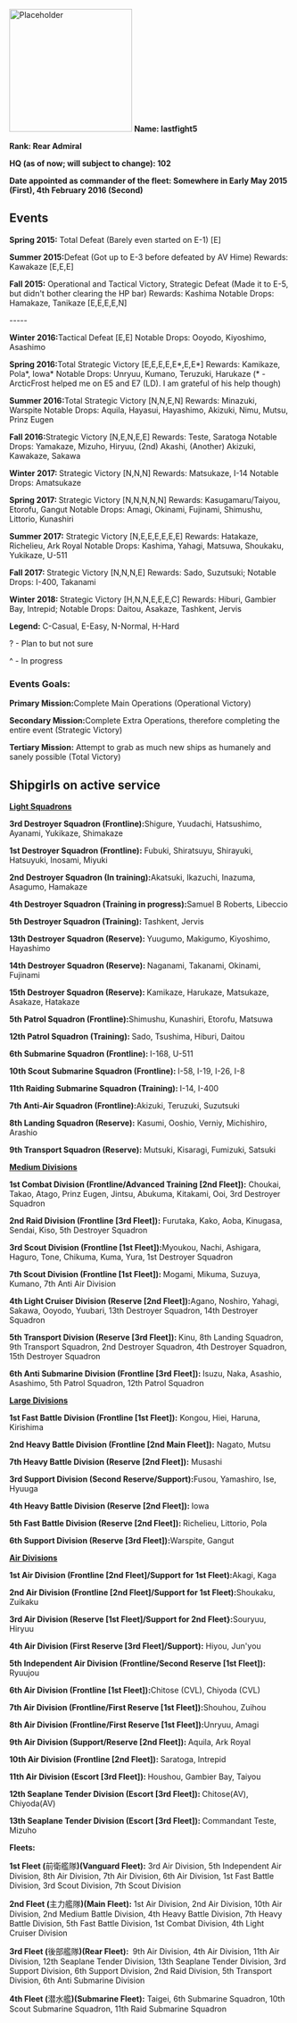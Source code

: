 [[File:Placeholder|thumb|220px]]
'''Name: lastfight5'''

'''Rank: Rear Admiral'''

'''HQ (as of now; will subject to change): 102'''

'''Date appointed as commander of the fleet: Somewhere in Early May 2015 (First), 4th February 2016 (Second)'''

== Events ==
'''Spring 2015:''' Total Defeat (Barely even started on E-1) [E]

'''Summer 2015: '''Defeat (Got up to E-3 before defeated by AV Hime) Rewards: Kawakaze [E,E,E]

'''Fall 2015:''' Operational and Tactical Victory, Strategic Defeat (Made it to E-5, but didn't bother clearing the HP bar) Rewards: Kashima Notable Drops: Hamakaze, Tanikaze [E,E,E,E,N]

<nowiki>-----</nowiki>

'''Winter 2016: '''Tactical Defeat [E,E] Notable Drops: Ooyodo, Kiyoshimo, Asashimo

'''Spring 2016: '''Total Strategic Victory [E,E,E,E,E*,E,E*] Rewards: Kamikaze, Pola*, Iowa* Notable Drops: Unryuu, Kumano, Teruzuki, Harukaze (* - ArcticFrost helped me on E5 and E7 (LD). I am grateful of his help though)

'''Summer 2016: '''Total Strategic Victory [N,N,E,N] Rewards: Minazuki, Warspite Notable Drops: Aquila, Hayasui, Hayashimo, Akizuki, Nimu, Mutsu, Prinz Eugen

'''Fall 2016: '''Strategic Victory [N,E,N,E,E] Rewards: Teste, Saratoga Notable Drops: Yamakaze, Mizuho, Hiryuu, (2nd) Akashi, (Another) Akizuki, Kawakaze, Sakawa

'''Winter 2017: '''Strategic Victory [N,N,N] Rewards: Matsukaze, I-14 Notable Drops: Amatsukaze

'''Spring 2017: '''Strategic Victory [N,N,N,N,N] Rewards: Kasugamaru/Taiyou, Etorofu, Gangut Notable Drops: Amagi, Okinami, Fujinami, Shimushu, Littorio, Kunashiri

'''Summer 2017:''' Strategic Victory [N,E,E,E,E,E,E] Rewards: Hatakaze, Richelieu, Ark Royal Notable Drops: Kashima, Yahagi, Matsuwa, Shoukaku, Yukikaze, U-511

'''Fall 2017: '''Strategic Victory [N,N,N,E] Rewards: Sado, Suzutsuki; Notable Drops: I-400, Takanami

'''Winter 2018: '''Strategic Victory [H,N,N,E,E,E,C] Rewards: Hiburi, Gambier Bay, Intrepid; Notable Drops: Daitou, Asakaze, Tashkent, Jervis

'''Legend:''' C-Casual, E-Easy, N-Normal, H-Hard

? - Plan to but not sure

^ - In progress

=== Events Goals: ===
'''Primary Mission: '''Complete Main Operations (Operational Victory)

'''Secondary Mission: '''Complete Extra Operations, therefore completing the entire event (Strategic Victory)

'''Tertiary Mission:''' Attempt to grab as much new ships as humanely and sanely possible (Total Victory)

== Shipgirls on active service ==
<u>'''Light Squadrons'''</u>

'''3rd Destroyer Squadron (Frontline): '''Shigure, Yuudachi, Hatsushimo, Ayanami, Yukikaze, Shimakaze

'''1st Destroyer Squadron (Frontline):''' Fubuki, Shiratsuyu, Shirayuki, Hatsuyuki, Inosami, Miyuki

'''2nd Destroyer Squadron (In training): '''Akatsuki, Ikazuchi, Inazuma, Asagumo, Hamakaze

'''4th Destroyer Squadron (Training in progress): '''Samuel B Roberts, Libeccio

'''5th Destroyer Squadron (Training): '''Tashkent, Jervis

'''13th Destroyer Squadron (Reserve): '''Yuugumo, Makigumo, Kiyoshimo, Hayashimo

'''14th Destroyer Squadron (Reserve): '''Naganami, Takanami, Okinami, Fujinami

'''15th Destroyer Squadron (Reserve): '''Kamikaze, Harukaze, Matsukaze, Asakaze, Hatakaze

'''5th Patrol Squadron (Frontline): '''Shimushu, Kunashiri, Etorofu, Matsuwa

'''12th Patrol Squadron (Training): '''Sado, Tsushima, Hiburi, Daitou

'''6th Submarine Squadron (Frontline): '''I-168, U-511

'''10th Scout Submarine Squadron (Frontline): '''I-58, I-19, I-26, I-8

'''11th Raiding Submarine Squadron (Training): '''I-14, I-400

'''7th Anti-Air Squadron (Frontline): '''Akizuki, Teruzuki, Suzutsuki

'''8th Landing Squadron (Reserve):'''<span style="font-weight:normal;"> Kasumi, Ooshio, Verniy, Michishiro, Arashio</span>

'''9th Transport Squadron (Reserve): '''<span style="font-weight:normal;">Mutsuki, Kisaragi, Fumizuki, Satsuki</span>

'''<u>Medium Divisions</u>'''

'''1st Combat Division (Frontline/Advanced Training [2nd Fleet]):''' Choukai, Takao, Atago, Prinz Eugen, Jintsu, Abukuma, Kitakami, Ooi, 3rd Destroyer Squadron

'''2nd Raid Division (Frontline [3rd Fleet]):''' Furutaka, Kako, Aoba, Kinugasa, Sendai, Kiso, 5th Destroyer Squadron

'''3rd Scout Division (Frontline [1st Fleet]): '''Myoukou, Nachi, Ashigara, Haguro, Tone, Chikuma, Kuma, Yura, 1st Destroyer Squadron

'''7th Scout Division (Frontline [1st Fleet]): '''Mogami, Mikuma, Suzuya, Kumano, 7th Anti Air Division

'''4th Light Cruiser Division (Reserve [2nd Fleet]): '''Agano, Noshiro, Yahagi, Sakawa, Ooyodo, Yuubari, 13th Destroyer Squadron, 14th Destroyer Squadron

'''5th Transport Division (Reserve [3rd Fleet]): '''Kinu, 8th Landing Squadron, 9th Transport Squadron, 2nd Destroyer Squadron, 4th Destroyer Squadron, 15th Destroyer Squadron

'''6th Anti Submarine Division (Frontline [3rd Fleet]): '''Isuzu, Naka, Asashio, Asashimo, 5th Patrol Squadron, 12th Patrol Squadron

'''<u>Large Divisions</u>'''

'''1st Fast Battle Division (Frontline [1st Fleet]):''' Kongou, Hiei, Haruna, Kirishima

'''2nd Heavy Battle Division (Frontline [2nd Main Fleet]):''' Nagato, Mutsu

'''7th Heavy Battle Division (Reserve [2nd Fleet]):''' Musashi

'''3rd Support Division (Second Reserve/Support): '''Fusou, Yamashiro, Ise, Hyuuga

'''4th Heavy Battle Division (Reserve [2nd Fleet]): '''Iowa

'''5th Fast Battle Division (Reserve [2nd Fleet]): '''Richelieu, Littorio, Pola

'''6th Support Division (Reserve [3rd Fleet]): '''Warspite, Gangut

'''<u>Air Divisions</u>'''

'''1st Air Division (Frontline [2nd Fleet]/Support for 1st Fleet): '''Akagi, Kaga

'''2nd Air Division (Frontline [2nd Fleet]/Support for 1st Fleet): '''Shoukaku, Zuikaku

'''3rd Air Division (Reserve [1st Fleet]/Support for 2nd Fleet}: '''Souryuu, Hiryuu

'''4th Air Division (First Reserve [3rd Fleet]/Support):''' Hiyou, Jun'you

'''5th Independent Air Division (Frontline/Second Reserve [1st Fleet]):''' Ryuujou

'''6th Air Division (Frontline [1st Fleet]): '''Chitose (CVL), Chiyoda (CVL)

'''7th Air Division (Frontline/First Reserve [1st Fleet]): '''Shouhou, Zuihou

'''8th Air Division (Frontline/First Reserve [1st Fleet]): '''Unryuu, Amagi

'''9th Air Division (Support/Reserve [2nd Fleet]): '''Aquila, Ark Royal

'''10th Air Division (Frontline [2nd Fleet]): '''Saratoga, Intrepid

'''11th Air Division (Escort [3rd Fleet]): '''Houshou, Gambier Bay, Taiyou

'''12th Seaplane Tender Division (Escort [3rd Fleet]): '''Chitose(AV), Chiyoda(AV)

'''13th Seaplane Tender Division (Escort [3rd Fleet]): '''Commandant Teste, Mizuho

'''Fleets:'''

'''1st Fleet ('''前衛艦隊''')(Vanguard Fleet):''' 3rd Air Division, 5th Independent Air Division, 8th Air Division, 7th Air Division, 6th Air Division, 1st Fast Battle Division, <span style="font-weight:400;">3rd Scout Division, 7th Scout Division</span>

'''2nd Fleet ('''主力艦隊''')(Main Fleet):''' 1st Air Division, 2nd Air Division, 10th Air Division, 2nd Medium Battle Division, 4th Heavy Battle Division, 7th Heavy Battle Division, 5th Fast Battle Division, 1st Combat Division, 4th Light Cruiser Division

'''3rd Fleet ('''後部艦隊''')(Rear Fleet): '''<span style="font-weight:400;"> </span><span style="font-weight:400;">9th Air Division, </span>4th Air Division, 11th Air Division, 12th Seaplane Tender Division, 13th Seaplane Tender Division, <span style="font-weight:normal;">3rd Support Division</span>, 6th Support Division, <span style="font-weight:400;">2nd Raid Division, 5th Transport Division, 6th Anti Submarine Division</span>

'''4th Fleet ('''潜水艦''')(Submarine Fleet):''' Taigei, 6th Submarine Squadron, 10th Scout Submarine Squadron, 11th Raid Submarine Squadron